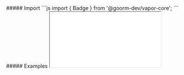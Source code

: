 

<MdxLayout>
    <MdxContent title="Import" componentName="Badge">
         ##### Import
        <CodeBlock>
            ```js
            import { Badge } from '@goorm-dev/vapor-core';
            ```
        </CodeBlock>
    </MdxContent>
    <MdxContent title="Examples" componentName="Badge">
        ##### Examples
        <Iframe
            title='Badge Example'
            src='/iframe/vapor-core/badge'
        />   
    </MdxContent>
    <MdxContent title="Props" componentName="Badge">
        ##### Props

        <PropTable props={PROPS_TABLE} target={ Badge } />
    </MdxContent>
    <MdxContent>
        ##### Accessibility
        <Accessibility tableData = {ACCESSIBILITY_TABLE_DATA} />
    </MdxContent>

</MdxLayout>
